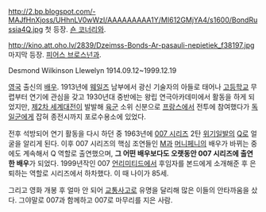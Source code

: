 http://2.bp.blogspot.com/-MAJfHnXjoss/UHhnLV0wWzI/AAAAAAAAA1Y/MI612GMjYA4/s1600/BondRussia4Q.jpg
첫 등장. [[숀 코너리]]와.

http://kino.att.oho.lv/2839/Dzeimss-Bonds-Ar-pasauli-nepietiek_f38197.jpg
마지막 등장. [[피어스 브로스넌]]과.

Desmond Wilkinson Llewelyn 1914.09.12~1999.12.19

[[영국]] 출신의 [[배우]]. 1913년에 [[웨일즈]] 남부에서 광신 기술자의 아들로 태어나 [[고등학교]] 무렵부터 연기에 관심을 갖고 1930년대 중반에는 왕립 연극아카데미에서 활동을 하게 되었지만, [[제2차 세계대전]]이 발발해 [[육군]] 소위 신분으로 [[프랑스]]에서 전투에 참여했다가 [[독일군]]에게 잡혀 종전시까지 포로수용소에 있었다.

전후 석방되어 연기 활동을 다시 하던 중 1963년에 [[007 시리즈]] 2탄 [[위기일발]]의 [[Q(007 시리즈)|Q]]로 얼굴을 알리게 된다. 이후 007 시리즈의 핵심 조연들인 [[M]]과 [[머니페니]]의 배우가 바뀌는 중에도 계속해서 Q 역할로 출연했으며, '''그 어떤 배우보다도 오랫동안 007 시리즈에 출연한 배우'''가 되었다. 1999년작인 007 [[언리미티드]]에서 후임자를 본드에게 소개해준 후 은퇴하는 역할로 시리즈에서 하차했다. 이 때 나이가 85세.

그리고 영화 개봉 후 얼마 안 되어 [[교통사고]]로 유명을 달리해 많은 이들의 안타까움을 샀다. 그야말로 007과 함께하고 007로 마무리를 지은 사람.
